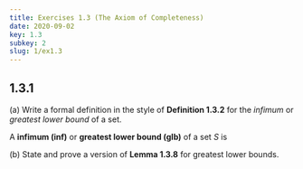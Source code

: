 ```yaml
---
title: Exercises 1.3 (The Axiom of Completeness)
date: 2020-09-02
key: 1.3
subkey: 2
slug: 1/ex1.3
---
```


## 1.3.1
(a) Write a formal definition in the style of **Definition 1.3.2** for the _infimum_ or _greatest lower bound_ of a set.

A **infimum (inf)** or **greatest lower bound (glb)** of a set $S$ is

(b) State and prove a version of **Lemma 1.3.8** for greatest lower bounds.
